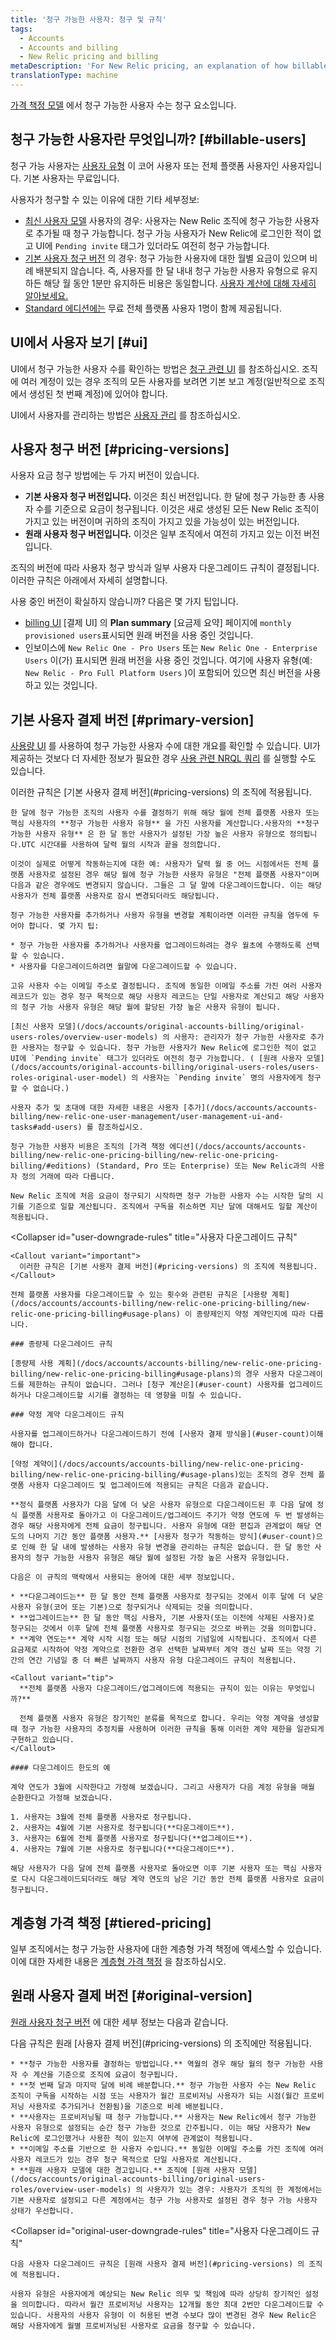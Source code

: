 ```yaml
---
title: '청구 가능한 사용자: 청구 및 규칙'
tags:
  - Accounts
  - Accounts and billing
  - New Relic pricing and billing
metaDescription: 'For New Relic pricing, an explanation of how billable users are calculated and rules for downgrading users.'
translationType: machine
---
```


[가격 책정 모델](/docs/accounts/accounts-billing/new-relic-one-pricing-billing/new-relic-one-pricing-billing) 에서 청구 가능한 사용자 수는 청구 요소입니다.

## 청구 가능한 사용자란 무엇입니까? [#billable-users]

청구 가능 사용자는 [사용자 유형](/docs/accounts/accounts-billing/new-relic-one-user-management/user-type) 이 코어 사용자 또는 전체 플랫폼 사용자인 사용자입니다. 기본 사용자는 무료입니다.

사용자가 청구할 수 있는 이유에 대한 기타 세부정보:

* [최신 사용자 모델](/docs/accounts/original-accounts-billing/original-users-roles/overview-user-models) 사용자의 경우: 사용자는 New Relic 조직에 청구 가능한 사용자로 추가될 때 청구 가능합니다. 청구 가능 사용자가 New Relic에 로그인한 적이 없고 UI에 `Pending invite` 태그가 있더라도 여전히 청구 가능합니다.
* [기본 사용자 청구 버전](#pricing-versions) 의 경우: 청구 가능한 사용자에 대한 월별 요금이 있으며 비례 배분되지 않습니다. 즉, 사용자를 한 달 내내 청구 가능한 사용자 유형으로 유지하든 해당 월 동안 1분만 유지하든 비용은 동일합니다. [사용자 계산에 대해 자세히 알아보세요.](#user-count)
* [Standard 에디션에는](/docs/accounts/accounts-billing/new-relic-one-pricing-billing/new-relic-one-pricing-billing/#editions) 무료 전체 플랫폼 사용자 1명이 함께 제공됩니다.

## UI에서 사용자 보기 [#ui]

UI에서 청구 가능한 사용자 수를 확인하는 방법은 [청구 관련 UI](/docs/accounts/accounts-billing/general-account-settings/introduction-account-settings) 를 참조하십시오. 조직에 여러 계정이 있는 경우 조직의 모든 사용자를 보려면 기본 보고 계정(일반적으로 조직에서 생성된 첫 번째 계정)에 있어야 합니다.

UI에서 사용자를 관리하는 방법은 [사용자 관리](/docs/accounts/accounts-billing/new-relic-one-user-management/user-management-ui-and-tasks) 를 참조하십시오.

## 사용자 청구 버전 [#pricing-versions]

사용자 요금 청구 방법에는 두 가지 버전이 있습니다.

* **기본 사용자 청구 버전입니다.** 이것은 최신 버전입니다. 한 달에 청구 가능한 총 사용자 수를 기준으로 요금이 청구됩니다. 이것은 새로 생성된 모든 New Relic 조직이 가지고 있는 버전이며 귀하의 조직이 가지고 있을 가능성이 있는 버전입니다.
* **원래 사용자 청구 버전입니다.** 이것은 일부 조직에서 여전히 가지고 있는 이전 버전입니다.

조직의 버전에 따라 사용자 청구 방식과 일부 사용자 다운그레이드 규칙이 결정됩니다. 이러한 규칙은 아래에서 자세히 설명합니다.

사용 중인 버전이 확실하지 않습니까? 다음은 몇 가지 팁입니다.

* [billing UI](/docs/accounts/accounts-billing/new-relic-one-pricing-billing/new-relic-one-pricing-billing#usage-ui) \[결제 UI] 의 **Plan summary** \[요금제 요약] 페이지에 `monthly provisioned users`표시되면 원래 버전을 사용 중인 것입니다.
* 인보이스에 `New Relic One - Pro Users` 또는 `New Relic One - Enterprise Users` 이(가) 표시되면 원래 버전을 사용 중인 것입니다. 여기에 사용자 유형(예: `New Relic - Pro Full Platform Users` )이 포함되어 있으면 최신 버전을 사용하고 있는 것입니다.

## 기본 사용자 결제 버전 [#primary-version]

[사용량 UI](/docs/accounts/accounts-billing/general-account-settings/introduction-account-settings/#pricing) 를 사용하여 청구 가능한 사용자 수에 대한 개요를 확인할 수 있습니다. UI가 제공하는 것보다 더 자세한 정보가 필요한 경우 [사용 관련 NRQL 쿼리](/docs/accounts/accounts-billing/new-relic-one-pricing-billing/usage-queries-alerts) 를 실행할 수도 있습니다.

<CollapserGroup>
  <Collapser
    id="user-count"
    title="청구 가능한 사용자 계산 방법"
  >
    <Callout variant="important">
      이러한 규칙은 [기본 사용자 결제 버전](#pricing-versions) 의 조직에 적용됩니다.
    </Callout>

    한 달에 청구 가능한 조직의 사용자 수를 결정하기 위해 해당 월에 전체 플랫폼 사용자 또는 핵심 사용자의 **청구 가능한 사용자 유형** 을 가진 사용자를 계산합니다.사용자의 **청구 가능한 사용자 유형** 은 한 달 동안 사용자가 설정된 가장 높은 사용자 유형으로 정의됩니다.UTC 시간대를 사용하여 달력 월의 시작과 끝을 정의합니다.

    이것이 실제로 어떻게 작동하는지에 대한 예: 사용자가 달력 월 중 어느 시점에서든 전체 플랫폼 사용자로 설정된 경우 해당 월에 청구 가능한 사용자 유형은 "전체 플랫폼 사용자"이며 다음과 같은 경우에도 변경되지 않습니다. 그들은 그 달 말에 다운그레이드합니다. 이는 해당 사용자가 전체 플랫폼 사용자로 잠시 변경되더라도 해당됩니다.

    청구 가능한 사용자를 추가하거나 사용자 유형을 변경할 계획이라면 이러한 규칙을 염두에 두어야 합니다. 몇 가지 팁:

    * 청구 가능한 사용자를 추가하거나 사용자를 업그레이드하려는 경우 월초에 수행하도록 선택할 수 있습니다.
    * 사용자를 다운그레이드하려면 월말에 다운그레이드할 수 있습니다.

    고유 사용자 수는 이메일 주소로 결정됩니다. 조직에 동일한 이메일 주소를 가진 여러 사용자 레코드가 있는 경우 청구 목적으로 해당 사용자 레코드는 단일 사용자로 계산되고 해당 사용자의 청구 가능 사용자 유형은 해당 월에 할당된 가장 높은 사용자 유형이 됩니다.

    [최신 사용자 모델](/docs/accounts/original-accounts-billing/original-users-roles/overview-user-models) 의 사용자: 관리자가 청구 가능한 사용자로 추가한 사용자는 청구할 수 있습니다. 청구 가능한 사용자가 New Relic에 로그인한 적이 없고 UI에 `Pending invite` 태그가 있더라도 여전히 청구 가능합니다. ( [원래 사용자 모델](/docs/accounts/original-accounts-billing/original-users-roles/users-roles-original-user-model) 의 사용자는 `Pending invite` 명의 사용자에게 청구할 수 없습니다.)

    사용자 추가 및 초대에 대한 자세한 내용은 사용자 [추가](/docs/accounts/accounts-billing/new-relic-one-user-management/user-management-ui-and-tasks#add-users) 를 참조하십시오.

    청구 가능한 사용자 비용은 조직의 [가격 책정 에디션](/docs/accounts/accounts-billing/new-relic-one-pricing-billing/new-relic-one-pricing-billing/#editions) (Standard, Pro 또는 Enterprise) 또는 New Relic과의 사용자 정의 거래에 따라 다릅니다.

    New Relic 조직에 처음 요금이 청구되기 시작하면 청구 가능한 사용자 수는 시작한 달의 시기를 기준으로 일할 계산됩니다. 조직에서 구독을 취소하면 지난 달에 대해서도 일할 계산이 적용됩니다.
  </Collapser>

  <Collapser
    id="user-downgrade-rules"
    title="사용자 다운그레이드 규칙"
  >
    <Callout variant="important">
      이러한 규칙은 [기본 사용자 결제 버전](#pricing-versions) 의 조직에 적용됩니다.
    </Callout>

    전체 플랫폼 사용자를 다운그레이드할 수 있는 횟수와 관련된 규칙은 [사용량 계획](/docs/accounts/accounts-billing/new-relic-one-pricing-billing/new-relic-one-pricing-billing#usage-plans) 이 종량제인지 약정 계약인지에 따라 다릅니다.

    ### 종량제 다운그레이드 규칙

    [종량제 사용 계획](/docs/accounts/accounts-billing/new-relic-one-pricing-billing/new-relic-one-pricing-billing#usage-plans)의 경우 사용자 다운그레이드를 제한하는 규칙이 없습니다. 그러나 [청구 계산은](#user-count) 사용자를 업그레이드하거나 다운그레이드할 시기를 결정하는 데 영향을 미칠 수 있습니다.

    ### 약정 계약 다운그레이드 규칙

    사용자를 업그레이드하거나 다운그레이드하기 전에 [사용자 결제 방식을](#user-count)이해해야 합니다.

    [약정 계약이](/docs/accounts/accounts-billing/new-relic-one-pricing-billing/new-relic-one-pricing-billing/#usage-plans)있는 조직의 경우 전체 플랫폼 사용자 다운그레이드 및 업그레이드에 적용되는 규칙은 다음과 같습니다.

    **정식 플랫폼 사용자가 다음 달에 더 낮은 사용자 유형으로 다운그레이드된 후 다음 달에 정식 플랫폼 사용자로 돌아가고 이 다운그레이드/업그레이드 주기가 약정 연도에 두 번 발생하는 경우 해당 사용자에게 전체 요금이 청구됩니다. 사용자 유형에 대한 편집과 관계없이 해당 연도의 나머지 기간 동안 플랫폼 사용자.** [사용자 청구가 작동하는 방식](#user-count)으로 인해 한 달 내에 발생하는 사용자 유형 변경을 관리하는 규칙은 없습니다. 한 달 동안 사용자의 청구 가능한 사용자 유형은 해당 월에 설정된 가장 높은 사용자 유형입니다.

    다음은 이 규칙의 맥락에서 사용되는 용어에 대한 세부 정보입니다.

    * **다운그레이드는** 한 달 동안 전체 플랫폼 사용자로 청구되는 것에서 이후 달에 더 낮은 사용자 유형(코어 또는 기본)으로 청구되거나 삭제되는 것을 의미합니다.
    * **업그레이드는** 한 달 동안 핵심 사용자, 기본 사용자(또는 이전에 삭제된 사용자)로 청구되는 것에서 이후 달에 전체 플랫폼 사용자로 청구되는 것으로 바뀌는 것을 의미합니다.
    * **계약 연도는** 계약 시작 시점 또는 해당 시점의 기념일에 시작됩니다. 조직에서 다른 요금제로 시작하여 약정 계약으로 전환한 경우 선택한 날짜부터 계약 갱신 날짜 또는 약정 기간의 연간 기념일 중 더 빠른 날짜까지 사용자 유형 다운그레이드 규칙이 적용됩니다.

    <Callout variant="tip">
      **전체 플랫폼 사용자 다운그레이드/업그레이드에 적용되는 규칙이 있는 이유는 무엇입니까?**

      전체 플랫폼 사용자 유형은 장기적인 분류를 목적으로 합니다. 우리는 약정 계약을 생성할 때 청구 가능한 사용자의 추정치를 사용하며 이러한 규칙을 통해 이러한 계약 제한을 일관되게 구현하고 있습니다.
    </Callout>

    #### 다운그레이드 한도의 예

    계약 연도가 3월에 시작한다고 가정해 보겠습니다. 그리고 사용자가 다음 계정 유형을 매월 순환한다고 가정해 보겠습니다.

    1. 사용자는 3월에 전체 플랫폼 사용자로 청구됩니다.
    2. 사용자는 4월에 기본 사용자로 청구됩니다(**다운그레이드**).
    3. 사용자는 6월에 전체 플랫폼 사용자로 청구됩니다(**업그레이드**).
    4. 사용자는 7월에 기본 사용자로 청구됩니다(**다운그레이드**).

    해당 사용자가 다음 달에 전체 플랫폼 사용자로 돌아오면 이후 기본 사용자 또는 핵심 사용자로 다시 다운그레이드되더라도 해당 계약 연도의 남은 기간 동안 전체 플랫폼 사용자로 요금이 청구됩니다.
  </Collapser>
</CollapserGroup>

## 계층형 가격 책정 [#tiered-pricing]

일부 조직에서는 청구 가능한 사용자에 대한 계층형 가격 책정에 액세스할 수 있습니다. 이에 대한 자세한 내용은 [계층형 가격 책정](/docs/accounts/accounts-billing/new-relic-one-pricing-billing/new-relic-one-pricing-billing#tiered-pricing) 을 참조하십시오.

## 원래 사용자 결제 버전 [#original-version]

[원래 사용자 청구 버전](#pricing-versions) 에 대한 세부 정보는 다음과 같습니다.

<CollapserGroup>
  <Collapser
    id="original-user-count"
    title="청구 가능한 사용자 계산 방법"
  >
    다음 규칙은 원래 [사용자 결제 버전](#pricing-versions) 의 조직에만 적용됩니다.

    * **청구 가능한 사용자를 결정하는 방법입니다.** 역월의 경우 해당 월의 청구 가능한 사용자 수 계산을 기준으로 조직에 요금이 청구됩니다.
    * **첫 번째 달과 마지막 달에 비례 배분합니다.** 청구 가능한 사용자 수는 New Relic 조직이 구독을 시작하는 시점 또는 사용자가 월간 프로비저닝 사용자가 되는 시점(월간 프로비저닝 사용자로 추가되거나 전환됨)을 기준으로 비례 배분됩니다.
    * **사용자는 프로비저닝될 때 청구 가능합니다.** 사용자는 New Relic에서 청구 가능한 사용자 유형으로 설정되는 순간 청구 가능한 것으로 간주됩니다. 이는 해당 사용자가 New Relic에 로그인했거나 사용한 적이 있는지 여부에 관계없이 적용됩니다.
    * **이메일 주소를 기반으로 한 사용자 수입니다.** 동일한 이메일 주소를 가진 조직에 여러 사용자 레코드가 있는 경우 청구 목적으로 단일 사용자로 계산됩니다.
    * **원래 사용자 모델에 대한 경고입니다.** 조직에 [원래 사용자 모델](/docs/accounts/original-accounts-billing/original-users-roles/overview-user-models) 의 사용자가 있는 경우: 사용자가 조직의 한 계정에서는 기본 사용자로 설정되고 다른 계정에서는 청구 가능 사용자로 설정된 경우 청구 가능 사용자 상태가 우선합니다.
  </Collapser>

  <Collapser
    id="original-user-downgrade-rules"
    title="사용자 다운그레이드 규칙"
  >
    다음 사용자 다운그레이드 규칙은 [원래 사용자 결제 버전](#pricing-versions) 의 조직에 적용됩니다.

    사용자 유형은 사용자에게 예상되는 New Relic 의무 및 책임에 따라 상당히 장기적인 설정을 의미합니다. 따라서 월간 프로비저닝 사용자는 12개월 동안 최대 2번만 다운그레이드할 수 있습니다. 사용자의 사용자 유형이 이 허용된 변경 수보다 많이 변경된 경우 New Relic은 해당 사용자에게 월별 프로비저닝된 사용자로 요금을 청구할 수 있습니다.
  </Collapser>
</CollapserGroup>